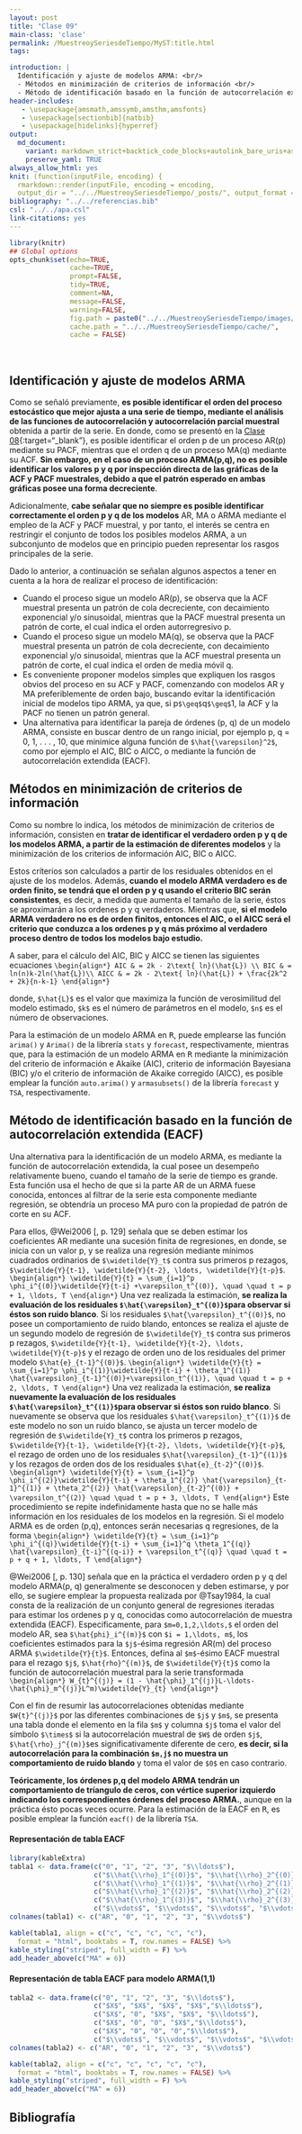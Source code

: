 ```yaml
---
layout: post
title: "Clase 09"
main-class: 'clase'
permalink: /MuestreoySeriesdeTiempo/MyST:title.html
tags:

introduction: |
  Identificación y ajuste de modelos ARMA: <br/>
  - Métodos en minimización de criterios de información <br/>
  - Método de identificación basado en la función de autocorrelación extendida. 
header-includes:
   - \usepackage{amsmath,amssymb,amsthm,amsfonts}
   - \usepackage[sectionbib]{natbib}
   - \usepackage[hidelinks]{hyperref}
output:
  md_document:
    variant: markdown_strict+backtick_code_blocks+autolink_bare_uris+ascii_identifiers+tex_math_single_backslash
    preserve_yaml: TRUE
always_allow_html: yes   
knit: (function(inputFile, encoding) {
  rmarkdown::render(inputFile, encoding = encoding,
  output_dir = "../../MuestreoySeriesdeTiempo/_posts/", output_format = "all"  ) })
bibliography: "../../referencias.bib"
csl: "../../apa.csl"
link-citations: yes
---
```


```r
library(knitr)
## Global options
opts_chunk$set(echo=TRUE,
               cache=TRUE,
               prompt=FALSE,
               tidy=TRUE,
               comment=NA,
               message=FALSE,
               warning=FALSE,
               fig.path = paste0("../../MuestreoySeriesdeTiempo/images/", "Clase09"),
               cache.path = "../../MuestreoySeriesdeTiempo/cache/",
               cache = FALSE)
```

<br>

## Identificación y ajuste de modelos ARMA 
Como se señaló previamente, **es posible identificar el orden del proceso estocástico que mejor ajusta a una serie de tiempo, mediante el análisis de las funciones de autocorrelación y autocorrelación parcial muestral** obtenida a partir de la serie. En donde, como se presentó en la [Clase 08](https://jiperezga.github.io/MuestreoySeriesdeTiempo/MySTClase_08.html){:target="_blank"}, es posible identificar el orden p de un proceso AR(p) mediante su PACF, mientras que el orden q de un proceso MA(q) mediante su ACF. **Sin embargo, en el caso de un proceso ARMA(p,q), no es posible identificar los valores p y q por inspección directa de las gráficas de la ACF y PACF muestrales, debido a que el patrón esperado en ambas gráficas posee una forma decreciente**.

Adicionalmente, **cabe señalar que no siempre es posible identificar correctamente el orden p y q de los modelos** AR, MA o ARMA mediante el empleo de la ACF y PACF muestral,  y por tanto, el interés se centra en restringir el conjunto de todos los posibles modelos ARMA, a un subconjunto de modelos que en principio pueden representar los rasgos principales de la serie.

Dado lo anterior, a continuación se señalan algunos aspectos a tener en cuenta a la hora de realizar el proceso de identificación:

* Cuando el proceso sigue un modelo AR(p), se observa que la ACF muestral presenta un patrón de cola decreciente, con decaimiento exponencial y/o sinusoidal, mientras que la PACF muestral presenta un patrón de corte, el cual indica el orden autorregresivo p.
* Cuando el proceso sigue un modelo MA(q), se observa que la PACF muestral presenta un patrón de cola decreciente, con decaimiento exponencial y/o sinusoidal, mientras que la ACF muestral presenta un patrón de corte, el cual indica el orden de media móvil q.
* Es conveniente proponer modelos simples que expliquen los rasgos obvios del
proceso en su ACF y PACF, comenzando con modelos AR y MA preferiblemente de orden bajo, buscando evitar la identificación inicial de modelos tipo ARMA, ya que, si p`$\geq$`q`$\geq$`1, la ACF y la PACF no tienen un patrón general.
* Una alternativa para identificar la pareja de órdenes (p, q) de un modelo ARMA, consiste en buscar dentro de un rango inicial, por ejemplo p, q = 0, 1, . . . , 10, que minimice alguna función de `$\hat{\varepsilon}^2$`, como por ejemplo el AIC, BIC o AICC, o mediante la función de autocorrelación extendida (EACF). 

## Métodos en minimización de criterios de información
Como su nombre lo indica, los métodos de minimización de criterios de información, consisten en **tratar de identificar el verdadero orden p y q de los modelos ARMA, a partir de la estimación de diferentes modelos** y la minimización de los criterios de información AIC, BIC o AICC.

Estos críterios son calculados a partir de los residuales obtenidos en el ajuste de los modelos. Además, **cuando el modelo ARMA verdadero es de orden finito, se tendrá que el orden p y q usando el criterio BIC serán consistentes**, es decir, a medida que aumenta el tamaño de la serie, éstos se aproximarán a los ordenes p y q verdaderos. Mientras que, **si el modelo ARMA verdadero no es de orden finitos, entonces el AIC, o el AICC será el criterio que conduzca a los ordenes p y q más próximo al verdadero proceso dentro de todos los modelos bajo estudio.**

A saber, para el cálculo del AIC, BIC y AICC se tienen las siguientes ecuaciones
`\begin{align*}
AIC & = 2k - 2\text{ ln}(\hat{L}) \\
BIC & = ln(n)k-2ln(\hat{L})\\
AICC & = 2k - 2\text{ ln}(\hat{L}) + \frac{2k^2 + 2k}{n-k-1}
\end{align*}`

donde, `$\hat{L}$` es el valor que maximiza la función de verosimilitud del modelo estimado, `$k$` es el número de parámetros en el modelo, `$n$` es el número de observaciones.

Para la estimación de un modelo ARMA en <tt>R</tt>, puede emplearse las función `arima()` y `Arima()` de la librería `stats` y `forecast`, respectivamente, mientras que, para la estimación de un modelo ARMA en <tt>R</tt> mediante la minimización del criterio de información e Akaike (AIC), criterio de información Bayesiana (BIC) y/o el criterio de información de Akaike corregido (AICC), es posible emplear la función `auto.arima()` y `armasubsets()` de la librería `forecast` y `TSA`, respectivamente.

## Método de identificación basado en la función de autocorrelación extendida (EACF)
Una alternativa para la identificación de un modelo ARMA, es mediante la función de autocorrelación extendida, la cual posee un desempeño relativamente bueno, cuando el tamaño de la serie de tiempo es grande. Esta función usa el hecho de que si la parte AR de un ARMA fuese conocida, entonces al filtrar de la serie esta componente mediante regresión, se obtendría un proceso MA puro con la propiedad de patrón de corte en su ACF. 

Para ellos, @Wei2006[, p. 129] señala que se deben estimar los coeficientes AR mediante una sucesión finita de regresiones, en donde, se inicia con un valor p, y se realiza una regresión mediante mínimos cuadrados ordinarios de `$\widetilde{Y}_t$` contra sus primeros p rezagos, `$\widetilde{Y}{t-1}, \widetilde{Y}{t-2}, \ldots, \widetilde{Y}{t-p}$`.
`\begin{align*}
\widetilde{Y}{t} = \sum_{i=1}^p \phi_i^{(0)}\widetilde{Y}{t-i} +\varepsilon_t^{(0)}, \quad \quad t = p + 1, \ldots, T
\end{align*}`
Una vez realizada la estimación, **se realiza la evaluación de los residuales `$\hat{\varepsilon}_t^{(0)}$`para observar si éstos son ruido blanco**. Si los residuales `$\hat{\varepsilon}_t^{(0)}$`, no posee un comportamiento de ruido blando, entonces se realiza el ajuste de un segundo modelo de regresión de `$\widetilde{Y}_t$` contra sus primeros p rezagos, `$\widetilde{Y}{t-1}, \widetilde{Y}{t-2}, \ldots, \widetilde{Y}{t-p}$` y el rezago de orden uno de los residuales del primer modelo `$\hat{e}_{t-1}^{(0)}$`.
`\begin{align*}
\widetilde{Y}{t} = \sum_{i=1}^p \phi_i^{(1)}\widetilde{Y}{t-i} + \theta_1^{(1)} \hat{\varepsilon}_{t-1}^{(0)}+\varepsilon_t^{(1)}, \quad \quad t = p + 2, \ldots, T
\end{align*}`
Una vez realizada la estimación, **se realiza nuevamente la evaluación de los residuales `$\hat{\varepsilon}_t^{(1)}$`para observar si éstos son ruido blanco**. Si nuevamente se observa que los residuales `$\hat{\varepsilon}_t^{(1)}$` de este modelo no son un ruido blanco, se ajusta un tercer modelo de regresión de `$\widetilde{Y}_t$` contra los primeros p rezagos, `$\widetilde{Y}{t-1}, \widetilde{Y}{t-2}, \ldots, \widetilde{Y}{t-p}$`, el rezago de orden uno de los residuales `$\hat{\varepsilon}_{t-1}^{(1)}$` y los rezagos de orden dos de los residuales `$\hat{e}_{t-2}^{(0)}$`.
`\begin{align*}
\widetilde{Y}{t} = \sum_{i=1}^p \phi_i^{(2)}\widetilde{Y}{t-i} + \theta_1^{(2)} \hat{\varepsilon}_{t-1}^{(1)} + \theta_2^{(2)} \hat{\varepsilon}_{t-2}^{(0)} + \varepsilon_t^{(2)} \quad \quad t = p + 3, \ldots, T
\end{align*}`
Este procedimiento se repite indefinidamente hasta que no se halle más información en los residuales de los modelos en la regresión. Si el modelo ARMA es de orden (p,q), entonces serán necesarias q regresiones, de la forma
`\begin{align*}
\widetilde{Y}{t} = \sum_{i=1}^p \phi_i^{(q)}\widetilde{Y}{t-i} + \sum_{i=1}^q \theta_1^{(q)} \hat{\varepsilon}_{t-i}^{(q-i)} + \varepsilon_t^{(q)} \quad \quad t = p + q + 1, \ldots, T
\end{align*}`

@Wei2006[, p. 130] señala que en la práctica el verdadero orden p y q del modelo ARMA(p, q) generalmente se desconocen y deben estimarse, y por ello, se sugiere emplear la propuesta realizada por @Tsay1984, la cual consta de la realización de un conjunto general de regresiones iteradas para estimar los ordenes p y q, conocidas como autocorrelación de muestra extendida (EACF). Especificamente, para `$m=0,1,2,\ldots,$` el orden del modelo AR, sea `$\hat{phi}_i^{(m)}$` con `$i = 1,\ldots, m$`, los coeficientes estimados para la `$j$`-ésima regresión AR(m) del proceso ARMA `$\widetilde{Y}{t}$`. Entonces, defina al `$m$`-ésimo EACF muestral para el rezago `$j$`, `$\hat{rho}^{(m)}$`, de `$\widetilde{Y}{t}$` como la función de autocorrelación muestral para la serie transformada
`\begin{align*}
W_{t}^{(j)} = (1 - \hat{\phi}_1^{(j)}L-\ldots- \hat{\phi}_m^{(j)}L^m)\widetilde{Y}_{t}
\end{align*}`

Con el fin de resumir las autocorrelaciones obtenidas mediante `$W{t}^{(j)}$` por las diferentes combinaciones de `$j$` y `$m$`, se presenta una tabla donde el elemento en la fila `$m$` y columna `$j$` toma el valor del símbolo `$\times$` si la autocorrelación muestral de `$W$` de orden `$j$`, `$\hat{\rho}_j^{(m)}$`es significativamente diferente de cero, **es decir, si la autocorrelación para la combinación `$m,j$` no muestra un comportamiento de ruido blando** y toma el valor de `$0$` en caso contrario.

**Teóricamente, los órdenes p,q del modelo ARMA tendrán un comportamiento de tríangulo de ceros, con vértice superior izquierdo indicando los correspondientes órdenes del proceso ARMA.**, aunque en la práctica ésto pocas veces ocurre. Para la estimación de la EACF en <tt>R</tt>, es posible emplear la función `eacf()` de la librería `TSA`.

#### Representación de tabla EACF
```r
library(kableExtra)
tabla1 <- data.frame(c("0", "1", "2", "3", "$\\ldots$"),
                     c("$\\hat{\\rho}_1^{(0)}$", "$\\hat{\\rho}_2^{(0)}$", "$\\hat{\\rho}_3^{(0)}$", "$\\hat{\\rho}_4^{(0)}$","$\\ldots$"),
                     c("$\\hat{\\rho}_1^{(1)}$", "$\\hat{\\rho}_2^{(1)}$", "$\\hat{\\rho}_3^{(1)}$", "$\\hat{\\rho}_4^{(1)}$", "$\\ldots$"),
                     c("$\\hat{\\rho}_1^{(2)}$", "$\\hat{\\rho}_2^{(2)}$", "$\\hat{\\rho}_3^{(2)}$", "$\\hat{\\rho}_4^{(2)}$","$\\ldots$"),
                     c("$\\hat{\\rho}_1^{(3)}$", "$\\hat{\\rho}_2^{(3)}$", "$\\hat{\\rho}_3^{(3)}$", "$\\hat{\\rho}_4^{(3)}$","$\\ldots$"),
                     c("$\\vdots$", "$\\vdots$", "$\\vdots$", "$\\vdots$", "$\\ddots$"))
colnames(tabla1) <- c("AR", "0", "1", "2", "3", "$\\vdots$")

kable(tabla1, align = c("c", "c", "c", "c", "c"),
  format = "html", booktabs = T, row.names = FALSE) %>%
kable_styling("striped", full_width = F) %>%
add_header_above(c("MA" = 6))
```
#### Representación de tabla EACF para modelo ARMA(1,1)
```r
tabla2 <- data.frame(c("0", "1", "2", "3", "$\\ldots$"),
                     c("$X$", "$X$", "$X$", "$X$","$\\ldots$"),
                     c("$X$", "0", "$X$", "$X$", "$\\ldots$"),
                     c("$X$", "0", "0", "$X$","$\\ldots$"),
                     c("$X$", "0", "0", "0","$\\ldots$"),
                     c("$\\vdots$", "$\\vdots$", "$\\vdots$", "$\\vdots$", "$\\ddots$"))
colnames(tabla2) <- c("AR", "0", "1", "2", "3", "$\\vdots$")

kable(tabla2, align = c("c", "c", "c", "c", "c"),
  format = "html", booktabs = T, row.names = FALSE) %>%
kable_styling("striped", full_width = F) %>%
add_header_above(c("MA" = 6))
```


## Bibliografía




